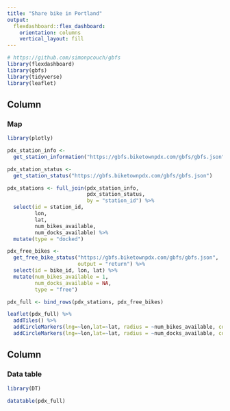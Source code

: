 ```yaml
---
title: "Share bike in Portland"
output: 
  flexdashboard::flex_dashboard:
    orientation: columns
    vertical_layout: fill
---
```


```r
# https://github.com/simonpcouch/gbfs
library(flexdashboard)
library(gbfs)
library(tidyverse)
library(leaflet)

```

Column {data-width=650}
-----------------------------------------------------------------------

### Map

```r
library(plotly)

pdx_station_info <- 
  get_station_information("https://gbfs.biketownpdx.com/gbfs/gbfs.json")

pdx_station_status <- 
  get_station_status("https://gbfs.biketownpdx.com/gbfs/gbfs.json")

pdx_stations <- full_join(pdx_station_info, 
                          pdx_station_status, 
                          by = "station_id") %>%
  select(id = station_id, 
         lon, 
         lat, 
         num_bikes_available, 
         num_docks_available) %>%
  mutate(type = "docked")

pdx_free_bikes <- 
  get_free_bike_status("https://gbfs.biketownpdx.com/gbfs/gbfs.json", 
                       output = "return") %>%
  select(id = bike_id, lon, lat) %>%
  mutate(num_bikes_available = 1,
         num_docks_available = NA,
         type = "free")

pdx_full <- bind_rows(pdx_stations, pdx_free_bikes)

leaflet(pdx_full) %>% 
  addTiles() %>% 
  addCircleMarkers(lng=~lon,lat=~lat, radius = ~num_bikes_available, color="blue", weight=2) %>% 
  addCircleMarkers(lng=~lon,lat=~lat, radius = ~num_docks_available, color="red", weight=2)
```

Column {data-width=350}
-----------------------------------------------------------------------

### Data table

```r
library(DT)

datatable(pdx_full)
```


